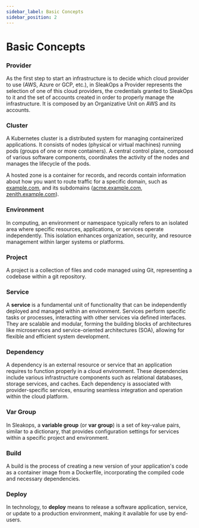 ```yaml
---
sidebar_label: Basic Concepts
sidebar_position: 2
---
```


# Basic Concepts

### Provider

As the first step to start an infrastructure is to decide which cloud provider to use (AWS, Azure or GCP, etc.), in SleakOps a Provider represents the selection of one of this cloud providers, the credentials granted to SleakOps to it and the set of accounts created in order to properly manage the infrastructure. It is composed by an Organizative Unit on AWS and its accounts. 

### Cluster

A Kubernetes cluster is a distributed system for managing containerized applications. It consists of nodes (physical or virtual machines) running pods (groups of one or more containers). A central control plane, composed of various software components, coordinates the activity of the nodes and manages the lifecycle of the pods.

A hosted zone is a container for records, and records contain information about how you want to route traffic for a specific domain, such as [example.com](http://example.com/), and its subdomains ([acme.example.com](http://acme.example.com/), [zenith.example.com](http://zenith.example.com/)). 

### Environment

In computing, an environment or namespace typically refers to an isolated area where specific resources, applications, or services operate independently. This isolation enhances organization, security, and resource management within larger systems or platforms.

### Project

A project is a collection of files and code managed using Git, representing a codebase within a git repository. 

### Service

A **service** is a fundamental unit of functionality that can be independently deployed and managed within an environment. Services perform specific tasks or processes, interacting with other services via defined interfaces. They are scalable and modular, forming the building blocks of architectures like microservices and service-oriented architectures (SOA), allowing for flexible and efficient system development.

### Dependency

A dependency is an external resource or service that an application requires to function properly in a cloud environment. These dependencies include various infrastructure components such as relational databases, storage services, and caches. Each dependency is associated with provider-specific services, ensuring seamless integration and operation within the cloud platform.

### Var Group

In Sleakops, a **variable group** (or **var group**) is a set of key-value pairs, similar to a dictionary, that provides configuration settings for services within a specific project and environment. 

### Build

A build is the process of creating a new version of your application's code as a container image from a Dockerfile, incorporating the compiled code and necessary dependencies.

### Deploy

In technology, to **deploy** means to release a software application, service, or update to a production environment, making it available for use by end-users.
